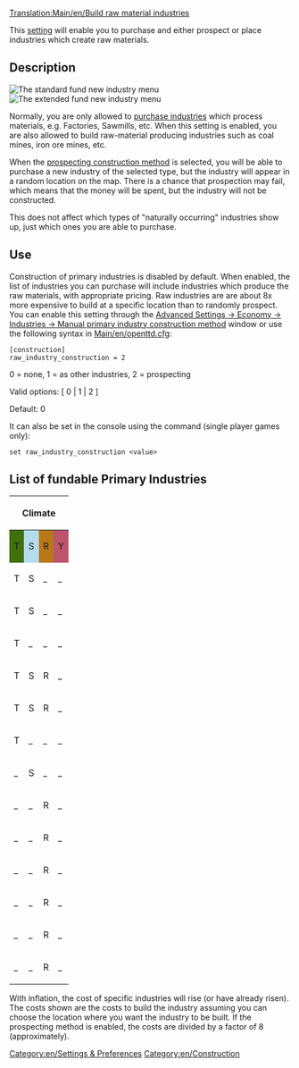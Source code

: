 [[Translation:Main/en/Build raw material industries]]
{{en/-}}
[[Category:en/Settings & Preferences]]
[[Category:en/Construction]]

This [[Main/en/Advanced Settings|setting]] will enable you to purchase and either prospect or place industries which create raw materials.

== Description ==
[[File:en/raw industry construction basic.png|right|frame|The standard fund new industry menu]]
[[File:en/raw industry construction extended.png|right|frame|The extended fund new industry menu]]

Normally, you are only allowed to [[Main/en/Industries#Funding New Industries|purchase industries]] which process materials, e.g. Factories, Sawmills, etc.  When this setting is enabled, you are also allowed to build raw-material producing industries such as coal mines, iron ore mines, etc.

When the [[Main/en/Industries#Prospecting New Industries|prospecting construction method]] is selected, you will be able to purchase a new industry of the selected type, but the industry will appear in a random location on the map. There is a chance that prospection may fail, which means that the money will be spent, but the industry will not be constructed.

This does not affect which types of "naturally occurring" industries show up, just which ones you are able to purchase.

== Use ==

Construction of primary industries is disabled by default.  When enabled, the list of industries you can purchase will include industries which produce the raw materials, with appropriate pricing. Raw industries are are about 8x more expensive to build at a specific location than to randomly prospect. You can enable this setting through the [[Main/en/Advanced Settings/Economy#Manual primary industry construction method|Advanced Settings -> Economy -> Industries -> Manual primary industry construction method]] window or use the following syntax in [[Main/en/openttd.cfg]]:

<pre>
[construction]
raw_industry_construction = 2
</pre>

0 = none, 1 = as other industries, 2 = prospecting

Valid options: [ 0 | 1 | 2 ]

Default: 0

It can also be set in the console using the command (single player games only):

<pre>
set raw_industry_construction <value>
</pre>

==List of fundable Primary Industries==
{{todo|Add the primary industries from Toyland climate to the list below.}}

{| class="wikitable"

|-

! colspan="4"|Climate
! rowspan="2"|Name
! rowspan="2"|Cost<br>(no inflation)
! rowspan="2"|Notes

|-

! style="background: #40700c;" | <span title="Temperate">T</span>
! style="background: #b4dcec;" | <span title="Sub-arctic">S</span>
! style="background: #b87818;" | <span title="Sub-tropical">R</span>
! style="background: #bc546c;" | <span title="Toyland">Y</span>

|-

| T
| S
| _
| _
| [[Main/en/Coal Mine|Coal Mine]]
| £ 4,921,875
| Produces Coal to be sent to Power Plants.

|-

| T
| S
| _
| _
| [[Main/en/Forest]]
| £ 4,687,500
| Produces Wood to be sent to Sawmill.

|-

| T
| _
| _
| _
| [[Main/en/Oil Rig|Oil Rig]]
| £ 5,625,000
| Obviously this may only be built at sea.

|-
| T
| S
| R
| _
| [[Main/en/Farm]]
| £ 5,859,375
| Produces Grain and Livestock to be sent to Factories.

|-

| T
| S
| R
| _
| [[Main/en/Oil Wells|Oil Wells]]
| £ 5,156,250
| Produces Oil to be sent to Oil Refineries.

|-

| T
| _
| _
| _
| [[Main/en/Iron Ore Mine|Iron Ore Mine]]
| £ 5,156,250
| Produces Iron Ore to be sent to Steel Mills.

|-

| _
| S
| _
| _
| [[Main/en/Gold Mine|Gold Mine]]
| £ 4,875,000
| Produces Gold to be sent to Banks.

|-

| _
| _
| R
| _
| [[Main/en/Copper Ore Mine|Copper Ore Mine]]
| £ 4,804,687
| Produces Copper Ore to be sent to Factories.

|-

| _
| _
| R
| _
| [[Main/en/Diamond Mine|Diamond Mine]]
| £ 4,992,187
| Produces Diamonds to be sent to Banks.

|-

| _
| _
| R
| _
| [[Main/en/Fruit Plantation|Fruit Plantation]]
| £ 5,273,437
| Produces Fruit to be delivered to Food Processing Plants.

|-

| _
| _
| R
| _
| [[Main/en/Lumber Mill|Lumber Mill]]
| £ 395,507
| Is technically classified as secondary industry.

|-

| _
| _
| R
| _
| [[Main/en/Rubber Plantation|Rubber Plantation]]
| £ 5,109,375
| Produces Rubber to be delivered to Factories.

|-

| _
| _
| R
| _
| [[Main/en/Water Supply|Water Supply]]
| £ 4,664,062
| Produces Water to be delivered to Water Towers.

|}

With inflation, the cost of specific industries will rise (or have already risen).
The costs shown are the costs to build the industry assuming you can choose the location where you want the industry to be built. If the prospecting method is enabled, the costs are divided by a factor of 8 (approximately).

<!-- Added some notes, may need more industries listed here -->